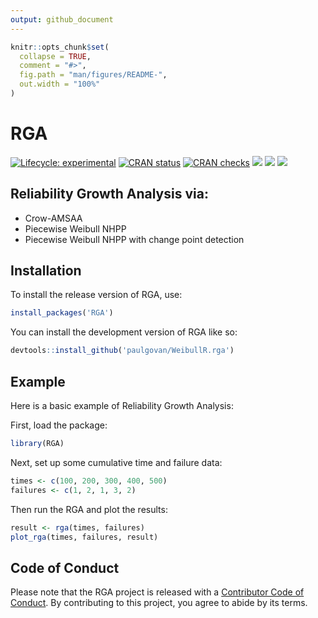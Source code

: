 ```yaml
---
output: github_document
---
```


<!-- README.md is generated from README.Rmd. Please edit that file -->

```r
knitr::opts_chunk$set(
  collapse = TRUE,
  comment = "#>",
  fig.path = "man/figures/README-",
  out.width = "100%"
)
```

# RGA

<!-- badges: start -->
[![Lifecycle: experimental](https://img.shields.io/badge/lifecycle-experimental-orange.svg)](https://lifecycle.r-lib.org/articles/stages.html#experimental)
[![CRAN status](https://www.r-pkg.org/badges/version/RGA)](https://CRAN.R-project.org/package=RGA)
[![CRAN checks](https://badges.cranchecks.info/summary/RGA.svg)](https://cran.r-project.org/web/checks/check_results_RGA.html)
[![](http://cranlogs.r-pkg.org/badges/grand-total/RGA)](https://cran.r-project.org/package=RGA)
[![](http://cranlogs.r-pkg.org/badges/last-month/RGA)](https://cran.r-project.org/package=RGA)
[![](https://img.shields.io/badge/doi-10.32614/CRAN.package.RGA-green.svg)](https://doi.org/10.32614/CRAN.package.RGA)
<!-- badges: end -->

## Reliability Growth Analysis via:

* Crow-AMSAA
* Piecewise Weibull NHPP
* Piecewise Weibull NHPP with change point detection

## Installation

To install the release version of RGA, use:

``` r
install_packages('RGA')
```

You can install the development version of RGA like so:

``` r
devtools::install_github('paulgovan/WeibullR.rga')
```

## Example

Here is a basic example of Reliability Growth Analysis:

First, load the package:
```r
library(RGA)
```

Next, set up some cumulative time and failure data:
```r
times <- c(100, 200, 300, 400, 500)
failures <- c(1, 2, 1, 3, 2)
```

Then run the RGA and plot the results:
```r
result <- rga(times, failures)
plot_rga(times, failures, result)
```

## Code of Conduct
  
Please note that the RGA project is released with a [Contributor Code of Conduct](https://contributor-covenant.org/version/2/1/CODE_OF_CONDUCT.html). By contributing to this project, you agree to abide by its terms.
